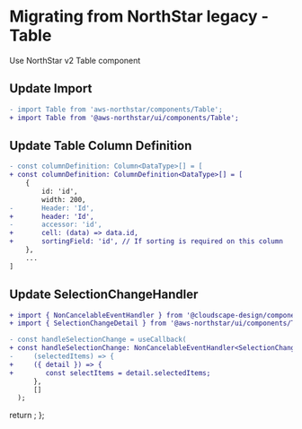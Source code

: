 
<Meta title="Migration/Table" />

# Migrating from NorthStar legacy - Table

Use <Link href='https://aws.github.io/aws-northstar/?path=/story/components-table--default' target='_blank' external>NorthStar v2 Table component</Link>

## Update Import

```diff
- import Table from 'aws-northstar/components/Table';
+ import Table from '@aws-northstar/ui/components/Table';
```

## Update Table Column Definition

```diff
- const columnDefinition: Column<DataType>[] = [
+ const columnDefinition: ColumnDefinition<DataType>[] = [
    {
        id: 'id',
        width: 200,
-       Header: 'Id',
+       header: 'Id',
-       accessor: 'id',
+       cell: (data) => data.id,
+       sortingField: 'id', // If sorting is required on this column
    },
    ...
]
```

## Update SelectionChangeHandler

```diff
+ import { NonCancelableEventHandler } from '@cloudscape-design/components/internal/events';
+ import { SelectionChangeDetail } from '@aws-northstar/ui/components/Table';

- const handleSelectionChange = useCallback(
+ const handleSelectionChange: NonCancelableEventHandler<SelectionChangeDetail<DataType>> = useCallback(
-     (selectedItems) => {
+     ({ detail }) => {
+        const selectItems = detail.selectedItems; 
      },
      []
  );
```

  return <SyntaxHighlighter/>;
};